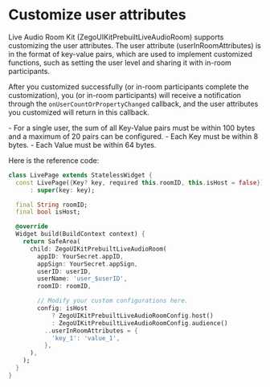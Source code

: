 # Customize user attributes

Live Audio Room Kit (ZegoUIKitPrebuiltLiveAudioRoom) supports customizing the user attributes. The user attribute (userInRoomAttributes) is in the format of key-value pairs, which are used to implement customized functions, such as setting the user level and sharing it with in-room participants. 

After you customized successfully (or in-room participants complete the customization), you (or in-room participants) will receive a notification through the `onUserCountOrPropertyChanged` callback, and the user attributes you customized will return in this callback.

<Note title="Note">
- For a single user, the sum of all Key-Value pairs must be within 100 bytes and a maximum of 20 pairs can be configured.
- Each Key must be within 8 bytes.
- Each Value must be within 64 bytes.
</Note>

Here is the reference code:

```dart
class LivePage extends StatelessWidget {
  const LivePage({Key? key, required this.roomID, this.isHost = false})
      : super(key: key);

  final String roomID;
  final bool isHost;

  @override
  Widget build(BuildContext context) {
    return SafeArea(
      child: ZegoUIKitPrebuiltLiveAudioRoom(
        appID: YourSecret.appID,
        appSign: YourSecret.appSign,
        userID: userID,
        userName: 'user_$userID',
        roomID: roomID,

        // Modify your custom configurations here.
        config: isHost
            ? ZegoUIKitPrebuiltLiveAudioRoomConfig.host()
            : ZegoUIKitPrebuiltLiveAudioRoomConfig.audience()
          ..userInRoomAttributes = {
            'key_1': 'value_1',
          },
      ),
    );
  }
}
```
